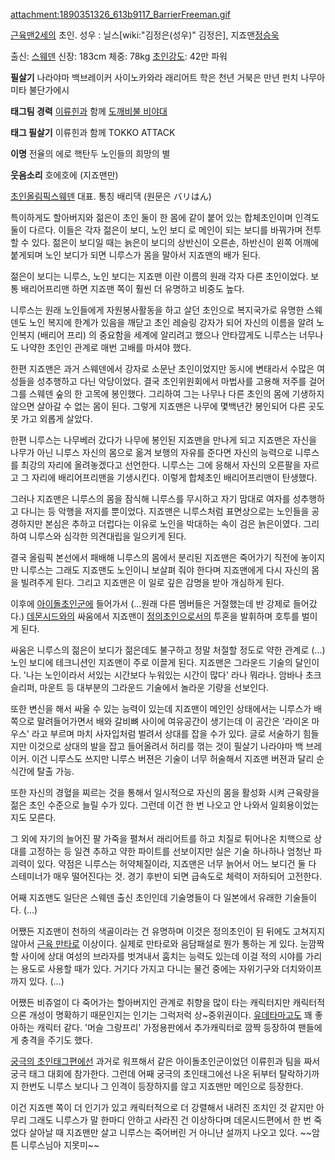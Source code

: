 attachment:1890351326_613b9117_BarrierFreeman.gif

[[근육맨2세]]의 초인. 성우 : 닐스[wiki:"김정은(성우)" 김정은], 지죠맨[[정승욱]]

출신: [[스웨덴]]
신장: 183cm
체중: 78kg
[[초인강도]]: 42만 파워

'''필살기'''
나라야마 백브레이커
사이노카와라 래리어트
학은 천년 거북은 만년 펀치
나무아미타 불단가에시

'''태그팀 경력'''
[[이류힌]]과 함께 [[도깨비불 비야대]]

'''태그 필살기'''
이류힌과 함께 TOKKO ATTACK

'''이명'''
전율의 에로 핵탄두
노인들의 희망의 별

'''웃음소리'''
호에호에 (지죠맨만)


[[초인올림픽]]스웨덴 대표. 통칭 배리댁 (원문은 バリはん)

특이하게도 할아버지와 젊은이 초인 둘이 한 몸에 같이 붙어 있는 합체초인이며 인격도 둘이 다르다. 이들은 각자 젊은이 보디, 노인 보디 로 메인이 되는 보디를 바꿔가며 전투할 수 있다.
젊은이 보디일 때는 늙은이 보디의 상반신이 오른손, 하반신이 왼쪽 어깨에 붙게되며 노인 보디가 되면 니루스가 몸을 말아서 지죠맨의 배가 된다.

젊은이 보디는 니루스, 노인 보디는 지죠맨 이란 이름의 원래 각자 다른 초인이었다.
보통 배리어프리맨 하면 지죠맨 쪽이 훨씬 더 유명하고 비중도 높다.

니루스는 원래 노인들에게 자원봉사활동을 하고 살던 초인으로 복지국가로 유명한 스웨덴도 노인 복지에 한계가 있음을 깨닫고 초인 레슬링 강자가 되어 자신의 이름을 알려 노인복지 (배리어 프리) 의 중요함을 세계에 알리려고 했으나 안타깝게도 니루스는 너무나도 나약한 초인인 관계로 매번 고배를 마셔야 했다.

한편 지죠맨은 과거 스웨덴에서 강자로 소문난 초인이었지만 동시에 변태라서 수많은 여성들을 성추행하고 다닌 악당이었다. 결국 초인위원회에서 마법사를 고용해 저주를 걸어 그를 스웨덴 숲의 한 고목에 봉인했다. 그리하여 그는 나무나 다른 초인의 몸에 기생하지 않으면 살아갈 수 없는 몸이 된다. 그렇게 지죠맨은 나무에 몇백년간 봉인되어 다른 곳도 못 가고 외롭게 살았다.

한편 니루스는 나무베러 갔다가 나무에 봉인된 지죠맨을 만나게 되고 지죠맨은 자신을 나무가 아닌 니루스 자신의 몸으로 옮겨 보행의 자유를 준다면 자신의 능력으로 니루스를 최강의 자리에 올려놓겠다고 선언한다. 니루스는 그에 응해서 자신의 오른팔을 자르고 그 자리에 배리어프리맨을 기생시킨다. 이렇게 합체초인 배리어프리맨이 탄생했다.


그러나 지죠맨은 니루스의 몸을 잠식해 니루스를 무시하고 자기 맘대로 여자를 성추행하고 다니는 등 악행을 저지를 뿐이었다. 지죠맨은 니루스처럼 표면상으로는 노인들을 공경하지만 본심은 추하고 더럽다는 이유로 노인을 박대하는 속이 검은 늙은이였다. 그리하여 니루스와 심각한 의견대립을 일으키게 된다.

결국 올림픽 본선에서 패배해 니루스의 몸에서 분리된 지죠맨은 죽어가기 직전에 놓이지만 니루스는 그래도 지죠맨도 노인이니 보살펴 줘야 한다며 지죠맨에게 다시 자신의 몸을 빌려주게 된다. 그리고 지죠맨은 이 일로 깊은 감명을 받아 개심하게 된다.

이후에 [[아이돌초인군]]에 들어가서 (...원래 다른 멤버들은 거절했는데 반 강제로 들어갔다.) [[데몬시드]]와의 싸움에서 지죠맨이 [[정의초인]]으로서의 투혼을 발휘하며 호투를 벌이게 된다.


싸움은 니루스의 젊은이 보디가 젊은데도 불구하고 정말 처절할 정도로 약한 관계로 (...) 노인 보디에 테크니션인 지죠맨이 주로 이끌게 된다. 지죠맨은 그라운드 기술의 달인이다. '나는 노인이라서 서있는 시간보다 누워있는 시간이 많다' 라나 뭐라나. 암바나 초크 슬리퍼, 마운트 등 대부분의 그라운드 기술에서 놀라운 기량을 선보인다.

또한 변신을 해서 싸울 수 있는 능력이 있는데 지죠맨이 메인인 상태에서는 니루스가 배쪽으로 말려들어가면서 배와 갈비뼈 사이에 여유공간이 생기는데 이 공간은 '라이온 마우스' 라고 부르며 마치 사자입처럼 벌려서 상대를 잡을 수가 있다. 글로 서술하기 힘들지만 이것으로 상대의 발을 잡고 들어올려서 허리를 꺾는 것이 필살기 나라야마 백 브레이커. 이건 니루스도 쓰지만 니루스 버젼은 기술이 너무 허술해서 지죠맨 버젼과 달리 순식간에 탈출 가능.

또한 자신의 경혈을 찌르는 것을 통해서 일시적으로 자신의 몸을 활성화 시켜 근육량을 젊은 초인 수준으로 늘릴 수가 있다. 그런데 이건 한 번 나오고 안 나와서 일회용이었는지도 모른다.

그 외에 자기의 늘어진 팔 가죽을 펼쳐서 래리어트를 하고 치질로 튀어나온 치핵으로 상대를 고정하는 등 일견 추하고 약한 파이트를 선보이지만 실은 기술 하나하나 엄청난 파괴력이 있다. 약점은 니루스는 허약체질이라, 지죠맨은 너무 늙어서 어느 보디건 둘 다 스테미너가 매우 떨어진다는 것. 경기 후반이 되면 급속도로 체력이 저하되어 고전한다.

어째 지죠맨도 일단은 스웨덴 출신 초인인데 기술명들이 다 일본에서 유래한 기술들이다. (...)


어쨌든 지죠맨이 천하의 색골이라는 건 유명하며 이것은 정의초인이 된 뒤에도 고쳐지지 않아서 [[근육 만타로]] 이상이다. 실제로 만타로와 음담패설로 뭔가 통하는 게 있다. 눈깜짝할 사이에 상대 여성의 브라자를 벗겨내서 훔치는 능력도 있는데 이걸 적의 시야를 가리는 용도로 사용할 때가 있다. 거기다 가지고 다니는 물건 중에는 자위기구와 더치와이프 까지 있다. (...)

어쨌든 비쥬얼이 다 죽어가는 할아버지인 관계로 취향을 많이 타는 캐릭터지만 캐릭터적으론 개성이 명확하기 때문인지는 인기는 그럭저럭 상~중위권이다. [[유데타마고]]도 꽤 좋아하는 캐릭터 같다. '머슬 그랑프리' 가정용판에서 추가캐릭터로 깜짝 등장하여 팬들에게 충격을 주기도 했다.


[[궁극의 초인태그]]편에선 과거로 워프해서 같은 아이돌초인군이었던 이류힌과 팀을 짜서 궁극 태그 대회에 참가한다. 그런데 어째 궁극의 초인태그에선 나온 뒤부터 탈락하기까지 한번도 니루스 보디나 그 인격이 등장하지를 않고 지죠맨만 메인으로 등장한다.

이건 지죠맨 쪽이 더 인기가 있고 캐릭터적으로 더 강렬해서 내려진 조치인 것 같지만 아무리 그래도 니루스가 말 한마디 안하고 사라진 건 이상하다며 데몬시드편에서 한 번 죽었다 살아날 때 지죠맨만 살고 니루스는 죽어버린 거 아니냔 설까지 나오고 있다. ~~암튼 니루스님아 지못미~~
